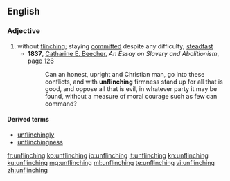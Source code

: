 ==English==

===Adjective===
{{en-adj|-}}

# without [[flinching]]; staying [[committed]] despite any difficulty; [[steadfast]]
#*'''1837''', [[w:Catharine Beecher|Catharine E. Beecher]], ''An Essay on Slavery and Abolitionism'', [http://books.google.com/books?id=vRoEAAAAYAAJ&pg=PA126&dq=unflinching page 126]
#*:Can an honest, upright and Christian man, go into these conflicts, and with '''unflinching''' firmness stand up for all that is good, and oppose all that is evil, in whatever party it may be found, without a measure of moral courage such as few can command?

====Derived terms====
* [[unflinchingly]]
* [[unflinchingness]]

[[fr:unflinching]]
[[ko:unflinching]]
[[io:unflinching]]
[[it:unflinching]]
[[kn:unflinching]]
[[ku:unflinching]]
[[mg:unflinching]]
[[ml:unflinching]]
[[te:unflinching]]
[[vi:unflinching]]
[[zh:unflinching]]